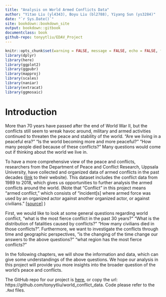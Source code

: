 ```yaml
--- 
title: "Analysis on World Armed Conflicts Data"
author: "Yitao Liu (yl4343), Boyu Liu (bl2788), Yiyang Sun (ys3284)"
date: "`r Sys.Date()`"
site: bookdown::bookdown_site
output: bookdown::gitbook
documentclass: book
github-repo: tonyytliu/EDAV_Project
---
```


```r
knitr::opts_chunk$set(warning = FALSE, message = FALSE, echo = FALSE, fig.align='center')
library(dplyr)
library(here)
library(ggplot2)
library(ggpubr)
library(mapproj)
library(scales)
library(naniar)
library(extracat)
library(ggmosaic)
```

# Introduction

More than 70 years have passed after the end of World War II, but the conflicts still seem to wreak havoc around, military and armed activities continued to threaten the peace and stability of the world. "Are we living in a peaceful era?" "Is the world becoming more and more peaceful?" "How many people died because of these conflicts?" Many questions would come out if thinking about the world we live in.

To have a more comprehensive view of the peace and conflicts, researchers from the Department of Peace and Conflict Research, Uppsala University, have collected and organized data of armed conflicts in the past decades ([link](https://ucdp.uu.se/downloads/index.html#ged_global){target="_blank"} to their website). This dataset includes the conflict data from 1989 to 2018, which gives us opportunities to further analysis the armed conflicts around the world. (Note that  "Conflict" in this project means "armed conflict," which consists of "incident[s] where  armed force was used by an organized actor against another organized actor, or against civilians." [[source]](https://ucdp.uu.se/downloads/ged/ged191.pdf){target="_blank"}
)

First, we would like to look at some general questions regarding world conflict, "what is the most fierce conflict in the past 30 years?" "What is the distribution of fatalities caused by conflicts?" "How many civilians died in those conflicts?". Furthermore, we want to investigate the conflicts through time and geographic perspectives, "is the changing of the time change our answers to the above questions?" "what region has the most fierce conflicts?"

In the following chapters, we will show the information and data, which can give some understandings of the above questions. We hope our analysis in this project will provide you more insights into the broader question of the world's peace and conflicts.

The GitHub repo for our project is [here](https://github.com/tonyytliu/world_conflict_data){target="_blank"}, or copy the url: https://github.com/tonyytliu/world_conflict_data. Code please refer to the `.Rmd` files.